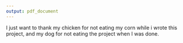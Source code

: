 ```yaml
---
output: pdf_document
---
```


I just want to thank my chicken for not eating my corn while i wrote this project, and my dog for not eating the project when I was done.
